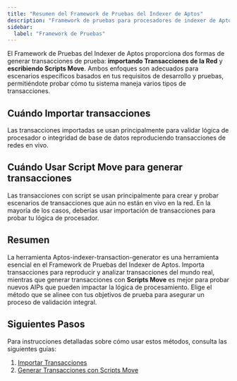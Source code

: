 ```yaml
---
title: "Resumen del Framework de Pruebas del Indexer de Aptos"
description: "Framework de pruebas para procesadores de indexer de Aptos con importación de transacciones y generación de scripts Move para escenarios de pruebas integrales"
sidebar:
  label: "Framework de Pruebas"
---
```


El Framework de Pruebas del Indexer de Aptos proporciona dos formas de generar transacciones de prueba: **importando Transacciones de la Red** y **escribiendo Scripts Move**. Ambos enfoques son adecuados para escenarios específicos basados en tus requisitos de desarrollo y pruebas, permitiéndote probar cómo tu sistema maneja varios tipos de transacciones.

## Cuándo Importar transacciones

Las transacciones importadas se usan principalmente para validar lógica de procesador o integridad de base de datos reproduciendo transacciones de redes en vivo.

## Cuándo Usar **Script Move** para generar transacciones

Las transacciones con script se usan principalmente para crear y probar escenarios de transacciones que aún no están en vivo en la red. En la mayoría de los casos, deberías usar importación de transacciones para probar tu lógica de procesador.

## Resumen

La herramienta Aptos-indexer-transaction-generator es una herramienta esencial en el Framework de Pruebas del Indexer de Aptos. Importa transacciones para reproducir y analizar transacciones del mundo real, mientras que generar transacciones con **Scripts Move** es mejor para probar nuevos AIPs que pueden impactar la lógica de procesamiento. Elige el método que se alinee con tus objetivos de prueba para asegurar un proceso de validación integral.

## Siguientes Pasos

Para instrucciones detalladas sobre cómo usar estos métodos, consulta las siguientes guías:

1. [Importar Transacciones](/build/indexer/indexer-sdk/advanced-tutorials/txn-importer)
2. [Generar Transacciones con Scripts Move](/build/indexer/indexer-sdk/advanced-tutorials/txn-script)
